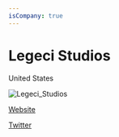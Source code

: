 ```yaml
---
isCompany: true
---
```


# Legeci Studios

<Location>

United States

</Location>

![Legeci_Studios](./directory_images/Legeci_Studios_v1.webp)

<Website>

[Website](http://legecistudios.com)

[Twitter](https://twitter.com/LegeciStudios)

</Website>
